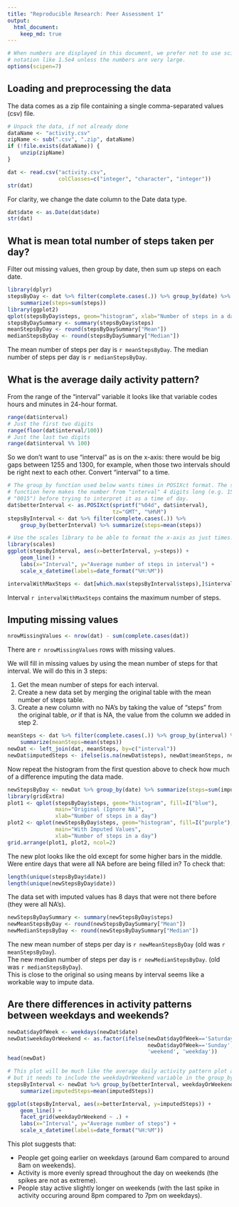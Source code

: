 ```yaml
---
title: "Reproducible Research: Peer Assessment 1"
output: 
  html_document:
    keep_md: true
---
```


```r
# When numbers are displayed in this document, we prefer not to use scientific
# notation like 1.5e4 unless the numbers are very large.
options(scipen=7)
```

## Loading and preprocessing the data

The data comes as a zip file containing a single comma-separated values (csv)
file.

```r
# Unpack the data, if not already done
dataName <- "activity.csv"
zipName <- sub(".csv", ".zip", dataName)
if (!file.exists(dataName)) {
    unzip(zipName)
}

dat <- read.csv("activity.csv",
                colClasses=c("integer", "character", "integer"))
str(dat)
```

For clarity, we change the date column to the Date data type.

```r
dat$date <- as.Date(dat$date)
str(dat)
```


## What is mean total number of steps taken per day?

Filter out missing values, then group by date, then sum up steps on each date.

```r
library(dplyr)
stepsByDay <- dat %>% filter(complete.cases(.)) %>% group_by(date) %>%
    summarize(steps=sum(steps))
library(ggplot2)
qplot(stepsByDay$steps, geom="histogram", xlab="Number of steps in a day")
stepsByDaySummary <- summary(stepsByDay$steps)
meanStepsByDay <- round(stepsByDaySummary["Mean"])
medianStepsByDay <- round(stepsByDaySummary["Median"])
```

The mean number of steps per day is `r meanStepsByDay`.
The median number of steps per day is `r medianStepsByDay`.


## What is the average daily activity pattern?

From the range of the "interval" variable it looks like that variable codes
hours and minutes in 24-hour format.

```r
range(dat$interval)
# Just the first two digits
range(floor(dat$interval/100))
# Just the last two digits
range(dat$interval %% 100)
```

So we don't want to use "interval" as is on the x-axis: there would be big gaps
between 1255 and 1300, for example, when those two intervals should be right next to
each other. Convert "interval" to a time.

```r
# The group_by function used below wants times in POSIXct format. The sprintf
# function here makes the number from "interval" 4 digits long (e.g. 15 becomes
# "0015") before trying to interpret it as a time of day.
dat$betterInterval <- as.POSIXct(sprintf("%04d", dat$interval),
                                 tz="GMT", "%H%M")
stepsByInterval <- dat %>% filter(complete.cases(.)) %>%
    group_by(betterInterval) %>% summarize(steps=mean(steps))

# Use the scales library to be able to format the x-axis as just times.
library(scales)
ggplot(stepsByInterval, aes(x=betterInterval, y=steps)) +
    geom_line() +
    labs(x="Interval", y="Average number of steps in interval") +
    scale_x_datetime(labels=date_format("%H:%M"))

intervalWithMaxSteps <- dat[which.max(stepsByInterval$steps),]$interval
```

Interval `r intervalWithMaxSteps` contains the maximum number of steps.


## Imputing missing values

```r
nrowMissingValues <- nrow(dat) - sum(complete.cases(dat))
```

There are `r nrowMissingValues` rows with missing values.

We will fill in missing values by using the mean number of steps for that
interval. We will do this in 3 steps:

1. Get the mean number of steps for each interval.
2. Create a new data set by merging the original table with the mean number of
   steps table.
3. Create a new column with no NA's by taking the value of "steps" from the
   original table, *or* if that is NA, the value from the column we added in
   step 2.

```r
meanSteps <- dat %>% filter(complete.cases(.)) %>% group_by(interval) %>%
    summarize(meanSteps=mean(steps))
newDat <- left_join(dat, meanSteps, by=c("interval"))
newDat$imputedSteps <- ifelse(is.na(newDat$steps), newDat$meanSteps, newDat$steps)
```

Now repeat the histogram from the first question above to check how much of a
difference imputing the data made.

```r
newStepsByDay <- newDat %>% group_by(date) %>% summarize(steps=sum(imputedSteps))
library(gridExtra)
plot1 <- qplot(stepsByDay$steps, geom="histogram", fill=I("blue"),
               main="Original (Ignore NA)",
               xlab="Number of steps in a day")
plot2 <- qplot(newStepsByDay$steps, geom="histogram", fill=I("purple"),
               main="With Imputed Values",
               xlab="Number of steps in a day")
grid.arrange(plot1, plot2, ncol=2)
```

The new plot looks like the old except for some higher bars in the middle. Were
entire days that were all NA before are being filled in? To check that:

```r
length(unique(stepsByDay$date))
length(unique(newStepsByDay$date))
```

The data set with imputed values has 8 days that were not there before (they
were all NA's).

```r
newStepsByDaySummary <- summary(newStepsByDay$steps)
newMeanStepsByDay <- round(newStepsByDaySummary["Mean"])
newMedianStepsByDay <- round(newStepsByDaySummary["Median"])
```

The new mean number of steps per day is `r newMeanStepsByDay`
(old was `r meanStepsByDay`).  
The new median number of steps per day is `r newMedianStepsByDay`.
(old was `r medianStepsByDay`).  
This is close to the original so using means by interval seems like a
workable way to impute data.


## Are there differences in activity patterns between weekdays and weekends?

```r
newDat$dayOfWeek <- weekdays(newDat$date)
newDat$weekdayOrWeekend <- as.factor(ifelse(newDat$dayOfWeek=='Saturday' |
                                            newDat$dayOfWeek=='Sunday',
                                            'weekend', 'weekday'))
head(newDat)

# This plot will be much like the average daily activity pattern plot above,
# but it needs to include the weekdayOrWeekend variable in the group_by.
stepsByInterval <- newDat %>% group_by(betterInterval, weekdayOrWeekend) %>%
    summarize(imputedSteps=mean(imputedSteps))

ggplot(stepsByInterval, aes(x=betterInterval, y=imputedSteps)) +
    geom_line() +
    facet_grid(weekdayOrWeekend ~ .) +
    labs(x="Interval", y="Average number of steps") +
    scale_x_datetime(labels=date_format("%H:%M"))
```

This plot suggests that:

- People get going earlier on weekdays (around 6am compared to around 8am on
  weekends).
- Activity is more evenly spread throughout the day on weekends (the spikes are
  not as extreme).
- People stay active slightly longer on weekends (with the last spike in
  activity occuring around 8pm compared to 7pm on weekdays).
